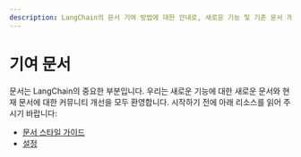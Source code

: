 ```yaml
---
description: LangChain의 문서 기여 방법에 대한 안내로, 새로운 기능 및 기존 문서 개선을 위한 리소스를 제공합니다.
---
```


# 기여 문서

문서는 LangChain의 중요한 부분입니다. 우리는 새로운 기능에 대한 새로운 문서와 현재 문서에 대한 커뮤니티 개선을 모두 환영합니다. 시작하기 전에 아래 리소스를 읽어 주시기 바랍니다:

- [문서 스타일 가이드](/docs/contributing/documentation/style_guide/)
- [설정](/docs/contributing/documentation/setup/)
